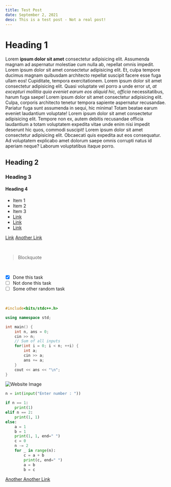 ```yaml
---
title: Test Post
date: September 2, 2021
desc: This is a test post - Not a real post!
---
```


# Heading 1

Lorem **ipsum dolor sit amet** consectetur adipisicing elit.
Assumenda magnam ad aspernatur molestiae cum nulla ab,
repellat omnis impedit. Lorem ipsum dolor sit amet consectetur
adipisicing elit. Et, culpa tempore ducimus magnam quibusdam
architecto repellat suscipit facere esse fuga ullam eos!
Cupiditate, tempora exercitationem. Lorem ipsum dolor sit amet
consectetur adipisicing elit. Quasi voluptate vel porro a unde
error ut, _at excepturi mollitia quia eveniet earum eos aliquid
hic, officia_ necessitatibus, harum fuga saepe! Lorem ipsum
dolor sit amet consectetur adipisicing elit. Culpa, corporis
architecto tenetur tempora sapiente aspernatur recusandae.
Pariatur fuga sunt assumenda in sequi, hic minima! Totam
beatae earum eveniet laudantium voluptate! Lorem ipsum dolor
sit amet consectetur adipisicing elit. Tempore non ex, autem
debitis recusandae officia laudantium a totam voluptatem
expedita vitae unde enim nisi impedit deserunt hic quos,
commodi suscipit! Lorem ipsum dolor sit amet consectetur
adipisicing elit. Obcaecati quis expedita aut eos consequatur.
Ad voluptatem explicabo amet dolorum saepe omnis corrupti
natus id aperiam neque? Laborum voluptatibus itaque porro.

## Heading 2

### Heading 3

#### Heading 4

- Item 1
- Item 2
- Item 3
- [Link](/)
- [Link](/posts)
- [Link](/about)

[Link](/skills/projects)
[Another Link](https://github.com/balajiofficial/Website)

<br />

> Blockquote

<br />

- [x] Done this task
- [ ] Not done this task
- [ ] Some other random task

<br />

```cpp
#include<bits/stdc++.h>

using namespace std;

int main() {
    int n, ans = 0;
    cin >> n;
    // Sum of all inputs
    for(int i = 0; i < n; ++i) {
        int a;
        cin >> a;
        ans += a;
    }
    cout << ans << "\n";
}
```

![Website Image](https://raw.githubusercontent.com/balajiofficial/Website/main/content/Screenshot.png)

```python
n = int(input("Enter number : "))

if n == 1:
    print(1)
elif n == 2:
    print(1, 1)
else:
    a = 1
    b = 1
    print(1, 1, end=" ")
    c = 0
    n -= 2
    for _ in range(n):
        c = a + b
        print(c, end=" ")
        a = b
        b = c
```

[Another Another Link](https://github.com)
